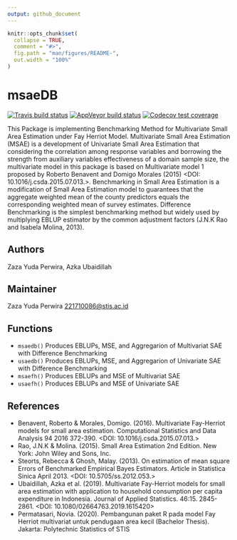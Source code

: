```yaml
---
output: github_document
---
```



<!-- README.md is generated from README.Rmd. Please edit that file -->

```r
knitr::opts_chunk$set(
  collapse = TRUE,
  comment = "#>",
  fig.path = "man/figures/README-",
  out.width = "100%"
)
```

# msaeDB

<!-- badges: start -->
[![Travis build status](https://travis-ci.com/zazaperwira/msaeDB.svg?branch=master)](https://travis-ci.com/zazaperwira/msaeDB)
[![AppVeyor build status](https://ci.appveyor.com/api/projects/status/github/zazaperwira/msaeDB?branch=master&svg=true)](https://ci.appveyor.com/project/zazaperwira/msaeDB)
[![Codecov test coverage](https://codecov.io/gh/zazaperwira/msaeDB/branch/master/graph/badge.svg)](https://codecov.io/gh/zazaperwira/msaeDB?branch=master)
<!-- badges: end -->

This Package is implementing Benchmarking Method for Multivariate Small Area Estimation under Fay Herriot Model. Multivariate Small Area Estimation (MSAE) is a development of Univariate Small Area Estimation that considering the correlation among response variables and borrowing the strength from auxiliary variables effectiveness of a domain sample size, the multivariate model in this package is based on Multivariate model 1 proposed by Roberto Benavent and Domigo Morales (2015) <DOI: 10.1016/j.csda.2015.07.013.>. Benchmarking in Small Area Estimation is a modification of Small Area Estimation model to guarantees that the aggregate weighted mean of the county predictors equals the corresponding weighted mean of survey estimates. Difference Benchmarking is the simplest benchmarking method but widely used by multiplying EBLUP estimator by the common adjustment factors (J.N.K Rao and Isabela Molina, 2013).

## Authors

Zaza Yuda Perwira, Azka Ubaidillah

## Maintainer 
Zaza Yuda Perwira <221710086@stis.ac.id>

## Functions
* `msaedb()` Produces EBLUPs, MSE, and Aggregarion of Multivariat SAE with Difference Benchmarking
* `usaedb()` Produces EBLUPs, MSE, and Aggregarion of Univariate SAE with Difference Benchmarking
* `msaefh()` Produces EBLUPs and MSE of Multivariat SAE
* `usaefh()` Produces EBLUPs and MSE of Univariate SAE


## References
* Benavent, Roberto & Morales, Domigo. (2016). Multivariate Fay-Herriot models for small area estimation. Computational Statistics and Data Analysis 94 2016 372-390. <DOI: 10.1016/j.csda.2015.07.013.>
* Rao, J.N.K & Molina. (2015). Small Area Estimation 2nd Edition. New York: John Wiley and Sons, Inc.
* Steorts, Rebecca & Ghosh, Malay. (2013). On estimation of mean square Errors of Benchmarked Empirical Bayes Estimators. Article in Statistica Sinica April 2013. <DOI: 10.5705/ss.2012.053.>
* Ubaidillah, Azka et al. (2019). Multivariate Fay-Herriot models for small area estimation with application to household consumption per capita expenditure in Indonesia. Journal of Applied Statistics. 46:15. 2845-2861. <DOI: 10.1080/02664763.2019.1615420>
* Permatasari, Novia. (2020). Pembangunan paket R pada model Fay Herriot multivariat untuk pendugaan area kecil (Bachelor Thesis). Jakarta: Polytechnic Statistics of STIS
